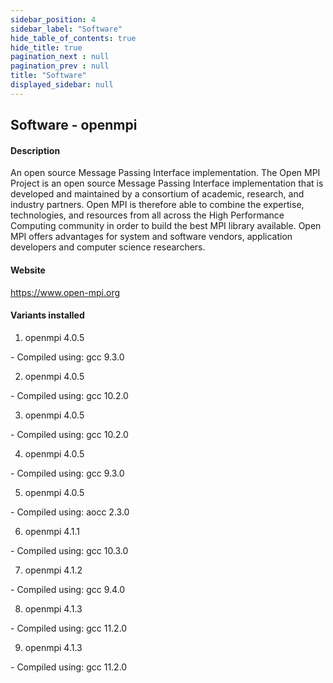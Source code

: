 ```yaml
---
sidebar_position: 4
sidebar_label: "Software"
hide_table_of_contents: true
hide_title: true
pagination_next : null
pagination_prev : null
title: "Software"
displayed_sidebar: null
---
```


## Software - openmpi


#### Description
An open source Message Passing Interface implementation. The Open MPI Project is an open source Message Passing Interface implementation that is developed and maintained by a consortium of academic, research, and industry partners. Open MPI is therefore able to combine the expertise, technologies, and resources from all across the High Performance Computing community in order to build the best MPI library available. Open MPI offers advantages for system and software vendors, application developers and computer science researchers.

#### Website
https://www.open-mpi.org

#### Variants installed
1. openmpi 4.0.5
<div class="ul-circle">
    - Compiled using: gcc 9.3.0
</div>

2. openmpi 4.0.5
<div class="ul-circle">
    - Compiled using: gcc 10.2.0
</div>

3. openmpi 4.0.5
<div class="ul-circle">
    - Compiled using: gcc 10.2.0
</div>

4. openmpi 4.0.5
<div class="ul-circle">
    - Compiled using: gcc 9.3.0
</div>

5. openmpi 4.0.5
<div class="ul-circle">
    - Compiled using: aocc 2.3.0
</div>

6. openmpi 4.1.1
<div class="ul-circle">
    - Compiled using: gcc 10.3.0
</div>

7. openmpi 4.1.2
<div class="ul-circle">
    - Compiled using: gcc 9.4.0
</div>

8. openmpi 4.1.3
<div class="ul-circle">
    - Compiled using: gcc 11.2.0
</div>

9. openmpi 4.1.3
<div class="ul-circle">
    - Compiled using: gcc 11.2.0
</div>

